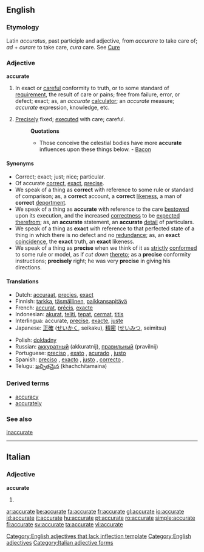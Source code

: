 ==English==

===Etymology===
Latin ''accuratus'', past participle and adjective, from ''accurare'' to take care of; ''ad'' + ''curare'' to take care, ''cura'' care. See [[Cure]]

===Adjective===
'''accurate'''[[Category:English adjectives that lack inflection template]]

# In exact or [[careful]] conformity to truth, or to some standard of [[requirement]], the result of care or pains; free from failure, error, or defect; exact; as, an ''accurate'' [[calculator]]; an ''accurate'' measure; ''accurate'' expression, knowledge, etc.
# {{obsolete}} [[Precisely]] fixed; [[executed]] with care; careful.
#:'''Quotations'''
#:*Those conceive the celestial bodies have more '''accurate''' influences upon these things below. - [[Bacon]]

====Synonyms====
*Correct; exact; just; nice; particular.
*Of accurate [[correct]], [[exact]], [[precise]].
*We speak of a thing as '''correct''' with reference to some rule or standard of comparison; as, a '''correct''' account, a '''correct''' [[likeness]], a man of '''correct''' [[deportment]].
*We speak of a thing as '''accurate''' with reference to the care [[bestowed]] upon its execution, and the increased [[correctness]] to be [[expected]] [[therefrom]]; as, an '''accurate''' statement, an '''accurate''' [[detail]] of particulars.
*We speak of a thing as '''exact''' with reference to that perfected state of a thing in which there is no defect and no [[redundance]]; as, an '''exact''' [[coincidence]], the '''exact''' truth, an '''exact''' likeness.
*We speak of a thing as '''precise''' when we think of it as [[strictly]] [[conformed]] to some rule or model, as if ''cut down'' [[thereto]]; as a '''precise''' conformity instructions; '''precisely''' right; he was very '''precise''' in giving his directions.

====Translations====
{{top}}
*Dutch: [[accuraat]], [[precies]], [[exact]]
*Finnish: [[tarkka]], [[täsmällinen]], [[paikkansapitävä]]
*French: [[accurat]], [[précis]], [[exacte]]
*Indonesian: [[akurat]], [[teliti]], [[tepat]], [[cermat]], [[titis]]
*Interlingua: accurate, [[precise]], [[exacte]], [[juste]]
*Japanese: [[正確]] ([[せいかく]], seikaku), [[精密]] ([[せいみつ]], seimitsu)
{{mid}}
*Polish: [[dokładny]]
*Russian: [[аккуратный]] (akkuratnij), [[правильный]] (pravilnij)
*Portuguese: [[preciso]] {{m}}, [[exato]] {{m}}, [[acurado]] {{m}}, [[justo]] {{m}}
*Spanish: [[preciso]] {{m}}, [[exacto]] {{m}}, [[justo]] {{m}}, [[correcto]] {{m}},
*Telugu: [[ఖచ్చితమైన]] (khachchitamaina)
{{bottom}}

===Derived terms===
*[[accuracy]]
*[[accurately]]

===See also===
[[inaccurate]]

[[Category:English adjectives]]

----

==Italian==

===Adjective===
'''accurate''' {{p}}

# {{feminine of|accurato}}

[[Category:Italian adjective forms]]

[[ar:accurate]]
[[be:accurate]]
[[fa:accurate]]
[[fr:accurate]]
[[gl:accurate]]
[[io:accurate]]
[[id:accurate]]
[[it:accurate]]
[[hu:accurate]]
[[pt:accurate]]
[[ro:accurate]]
[[simple:accurate]]
[[fi:accurate]]
[[sv:accurate]]
[[ta:accurate]]
[[vi:accurate]]